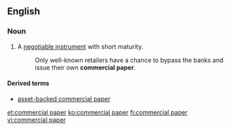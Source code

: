 ==English==
{{wikipedia}}
===Noun===
{{en-noun|-|sg=[[commercial]] [[paper]]}}
#{{context|finance}} A [[negotiable instrument]] with short maturity.
#: Only well-known retailers have a chance to bypass the banks and issue their own '''commercial paper'''.

====Derived terms====
* [[asset-backed commercial paper]]

[[et:commercial paper]]
[[ko:commercial paper]]
[[fi:commercial paper]]
[[vi:commercial paper]]
